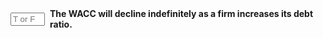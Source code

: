 ::: {.question-block}

<form onsubmit="event.preventDefault(); checkAnswerBox('module4_tf_q92','F')" style="display: flex; align-items: center; gap: 8px;">
<input type="text" id="module4_tf_q92" name="module4_tf_q92" maxlength="1" placeholder="T or F" style="width: 55px;" data-correct-answer="F" /> 
<label for="module4_tf_q92"><strong>The WACC will decline indefinitely as a firm increases its debt ratio.</strong></label>
</form>

<div id="feedback-module4_tf_q92" class="feedback" data-status="" style="display:none;">
The sentence is FALSE. Excessive debt raises financial distress costs, eventually increasing WACC.
</div>

:::